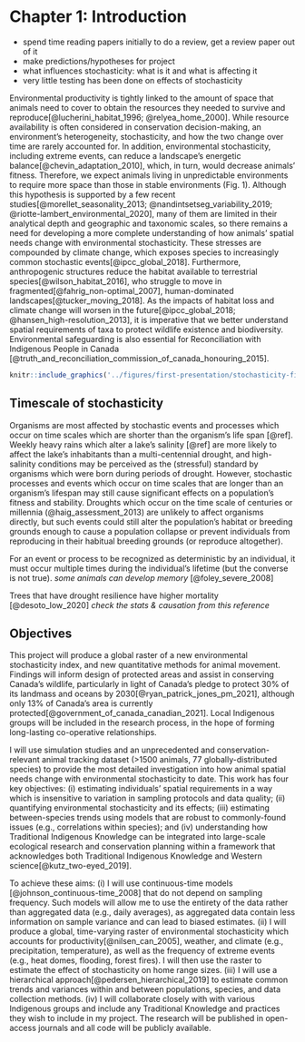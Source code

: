\newpage

# Chapter 1: Introduction

- spend time reading papers initially to do a review, get a review paper out of it
- make predictions/hypotheses for project
- what influences stochasticity: what is it and what is affecting it
- very little testing has been done on effects of stochasticity

Environmental productivity is tightly linked to the amount of space that animals need to cover to obtain the resources they needed to survive and reproduce[@lucherini_habitat_1996; @relyea_home_2000]. While resource availability is often considered in conservation decision-making, an environment's heterogeneity, stochasticity, and how the two change over time are rarely accounted for. In addition, environmental stochasticity, including extreme events, can reduce a landscape's energetic balance[@chevin_adaptation_2010], which, in turn, would decrease animals' fitness. Therefore, we expect animals living in unpredictable environments to require more space than those in stable environments (Fig. 1). Although this hypothesis is supported by a few recent studies[@morellet_seasonality_2013; @nandintsetseg_variability_2019; @riotte-lambert_environmental_2020], many of them are limited in their analytical depth and geographic and taxonomic scales, so there remains a need for developing a more complete understanding of how animals' spatial needs change with environmental stochasticity. These stresses are compounded by climate change, which exposes species to increasingly common stochastic events[@ipcc_global_2018]. Furthermore, anthropogenic structures reduce the habitat available to terrestrial species[@wilson_habitat_2016], who struggle to move in fragmented[@fahrig_non-optimal_2007], human-dominated landscapes[@tucker_moving_2018]. As the impacts of habitat loss and climate change will worsen in the future[@ipcc_global_2018; @hansen_high-resolution_2013], it is imperative that we better understand spatial requirements of taxa to protect wildlife existence and biodiversity. Environmental safeguarding is also essential for Reconciliation with Indigenous People in Canada [@truth_and_reconciliation_commission_of_canada_honouring_2015].

```r
knitr::include_graphics('../figures/first-presentation/stochasticity-figure-light.png')
```

## Timescale of stochasticity

Organisms are most affected by stochastic events and processes which occur on time scales which are shorter than the organism's life span [@ref]. Weekly heavy rains which alter a lake's salinity [@ref] are more likely to affect the lake's inhabitants than a multi-centennial drought, and high-salinity conditions may be perceived as the (stressful) standard by organisms which were born during periods of drought. However, stochastic processes and events which occur on time scales that are longer than an organism's lifespan may still cause significant effects on a population's fitness and stability. Droughts which occur on the time scale of centuries or millennia (@haig_assessment_2013) are unlikely to affect organisms directly, but such events could still alter the population's habitat or breeding grounds enough to cause a population collapse or prevent individuals from reproducing in their habitual breeding grounds (or reproduce altogether).

For an event or process to be recognized as deterministic by an individual, it must occur multiple times during the individual's lifetime (but the converse is not true). *some animals can develop memory* [@foley_severe_2008]

Trees that have drought resilience have higher mortality [@desoto_low_2020] *check the stats & causation from this reference*

## Objectives

This project will produce a global raster of a new environmental stochasticity index, and new quantitative methods for animal movement. Findings will inform design of protected areas and assist in conserving Canada's wildlife, particularly in light of Canada's pledge to protect 30% of its landmass and oceans by 2030[@ryan_patrick_jones_pm_2021], although only 13% of Canada’s area is currently protected[@government_of_canada_canadian_2021]. Local Indigenous groups will be included in the research process, in the hope of forming long-lasting co-operative relationships.

I will use simulation studies and an unprecedented and conservation-relevant animal tracking dataset (>1500 animals, 77 globally-distributed species) to provide the most detailed investigation into how animal spatial needs change with environmental stochasticity to date. This work has four key objectives: (i) estimating individuals' spatial requirements in a way which is insensitive to variation in sampling protocols and data quality; (ii) quantifying environmental stochasticity and its effects; (iii) estimating between-species trends using models that are robust to commonly-found issues (e.g., correlations within species); and (iv) understanding how Traditional Indigenous Knowledge can be integrated into large-scale ecological research and conservation planning within a framework that acknowledges both Traditional Indigenous Knowledge and Western science[@kutz_two-eyed_2019].

To achieve these aims: (i) I will use continuous-time models [@johnson_continuous-time_2008] that do not depend on sampling frequency. Such models will allow me to use the entirety of the data rather than aggregated data (e.g., daily averages), as aggregated data contain less information on sample variance and can lead to biased estimates. (ii) I will produce a global, time-varying raster of environmental stochasticity which accounts for productivity[@nilsen_can_2005], weather, and climate (e.g., precipitation, temperature), as well as the frequency of extreme events (e.g., heat domes, flooding, forest fires). I will then use the raster to estimate the effect of stochasticity on home range sizes. (iii) I will use a hierarchical approach[@pedersen_hierarchical_2019] to estimate common trends and variances within and between populations, species, and data collection methods. (iv) I will collaborate closely with with various Indigenous groups and include any Traditional Knowledge and practices they wish to include in my project. The research will be published in open-access journals and all code will be publicly available.
